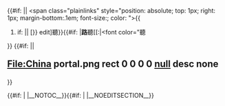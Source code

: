 <div style="clear: both; <!--
         -->position: relative; <!--
         -->border: {{{border-type|solid}}} {{{titleborder|{{{border|#000000}}}}}}; <!--
         -->border-width: {{{border-top|{{{border-width|2}}}}}}px {{{border-width|2}}}px 0; <!--
         -->background: {{{titlebackground|#ffcc00}}};<!--
         --> color: {{{titleforeground|#000}}}; <!--
         -->padding: 0em;<!--
         -->text-align: {{{title-align|center}}};<!--
         -->margin-bottom: 0px;<!--
         -->">{{#if: {{{EDITLINK|}}} ||
<span class="plainlinks" <!--
 -->style="position: absolute;<!--
             -->top: 1px;<!--
             -->right: 1px;<!--
             -->margin-bottom:.1em;<!--
             -->font-size:{{{font-size|80%}}};<!--

             --> color: {{{titleforeground|#000}}}">{{
#if: {{{noedit|}}} || [{{fullurl:Portal:China/Intro|action=edit{{#if: {{{section|}}} |&section={{{section}}}}}}} <span style="color: {{{titleforeground|#000}}}">edit</span>]聽}}{{#if: {{{viewpage|}}} |'''路'''聽[[:{{{viewpage}}}|<font color="{{{titleforeground]]聽}}{{{top|}}}聽
</span>}}<!-- endif EDITLINK
-->{{#if: {{{SPAN|}}} |<span style="font-size:{{{title-font-size|100%}}}; font-weight:bold; margin: 0; padding:0; padding-bottom:.1em; color:{{{titleforeground|#000}}};{{{extra|}}}">{{{title}}}</span>|<h2 style="font-size:{{{title-font-size|100%}}}; font-weight:bold; border: none; margin: 0; padding:0; padding-bottom:0em; color:{{{titleforeground|#000}}};{{{extra|}}}"><imagemap> 
File:China portal.png
rect 0 0 0 0 [[null|null]]
desc none 
</imagemap></h2>}}
</div>
<div style="display:block; border: {{{border-width|2}}}px solid {{{border|#000000}}}; <!--
         -->border-top-width: {{{border-top|1}}}px; <!--
         -->vertical-align: top;<!--
         -->background: {{{background|#fefeef}}};<!--
         -->opacity: {{{background-opacity|1}}};<!--
         --> color: {{{foreground|#000}}}; <!--
         -->text-align: {{{text-align|left}}};<!--
         --> margin: 0 0 10px; <!--
         -->padding: {{{padding|1em}}};<!--
         -->padding-top: {{{padding-top|.3em;}}}"><!--
-->{{#if: {{{TOC|}}} | |__NOTOC__}}{{#if: {{{EDIT|}}} | |__NOEDITSECTION__}}